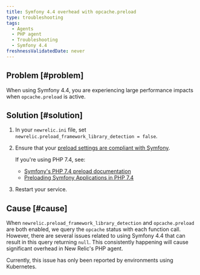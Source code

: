 ```yaml
---
title: Symfony 4.4 overhead with opcache.preload
type: troubleshooting
tags:
  - Agents
  - PHP agent
  - Troubleshooting
  - Symfony 4.4
freshnessValidatedDate: never
---
```


## Problem [#problem]

When using Symfony 4.4, you are experiencing large performance impacts when `opcache.preload` is active.

## Solution [#solution]

1. In your `newrelic.ini` file, set `newrelic.preload_framework_library_detection = false`.

2. Ensure that your [preload settings are compliant with Symfony](https://symfony.com/doc/current/performance.html#use-the-opcache-class-preloading).

   <Callout variant="tip">
     If you're using PHP 7.4, see:

     * [Symfony's PHP 7.4 preload documentation](https://symfony.com/blog/new-in-symfony-4-4-preloading-symfony-applications-in-php-7-4)
     * [Preloading Symfony Applications in PHP 7.4](https://symfonycasts.com/screencast/symfony5-upgrade/preload)
   </Callout>

3. Restart your service.

## Cause [#cause]

When `newrelic.preload_framework_library_detection` and `opcache.preload` are both enabled, we query the `opcache` status with each function call. However, there are several issues related to using Symfony 4.4 that can result in this query returning `null`. This consistently happening will cause significant overhead in New Relic's PHP agent.

Currently, this issue has only been reported by environments using Kubernetes.
